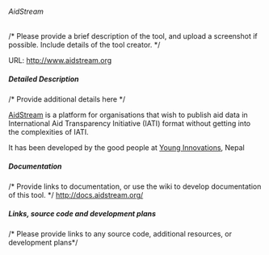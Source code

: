 ====== AidStream ======
/* Please provide a brief description of the tool, and upload a screenshot if possible. Include details of the tool creator. */

URL: [[http://www.aidstream.org]]
===== Detailed Description =====
/* Provide additional details here */

[[http://www.aidstream.org|AidStream]] is a platform for organisations that wish to publish aid data in International Aid Transparency Initiative (IATI) format without getting into the complexities of IATI.

It has been developed by the good people at [[http://www.younginnovations.com.np/|Young Innovations]], Nepal
===== Documentation =====
/* Provide links to documentation, or use the wiki to develop documentation of this tool. */
http://docs.aidstream.org/


===== Links, source code and development plans =====
/* Please provide links to any source code, additional resources, or development plans*/

